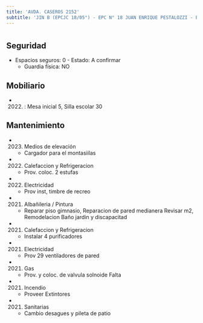 ```yaml
---
title: 'AVDA. CASEROS 2152'
subtitle: 'JIN B (EPCJC 18/05°) - EPC N° 18 JUAN ENRIQUE PESTALOZZI - ESEA DANZA MASTRAZZI N° 09 - ESEA EN DANZA MASTRAZZI CURSO VOCACIONAL DE DANZA Y EXPRESIÓN CORPORAL JUVENIL N° 01'
---
```


#


## Seguridad

*  Espacios seguros: 0 - Estado: A confirmar 
    + Guardia física: NO





## Mobiliario

*  (2022) : Mesa inicial 5, Silla escolar 30 





## Mantenimiento

*  (2023) Medios de elevación 
    + Cargador para el montasiilas

*  (2022) Calefaccion y Refrigeracion 
    + Prov. coloc. 2  estufas

*  (2022) Electricidad 
    + Prov inst, timbre de recreo

*  (2021) Albañileria / Pintura 
    + Reparar piso gimnasio, Reparacion de pared medianera Revisar m2, Remodelacion Baño jardin y discapacitad

*  (2021) Calefaccion y Refrigeracion 
    + Instalar 4 purificadores

*  (2021) Electricidad 
    + Prov 29 ventiladores de pared

*  (2021) Gas 
    + Prov. y coloc. de valvula solnoide Falta

*  (2021) Incendio 
    + Proveer Extintores

*  (2021) Sanitarias 
    + Cambio desagues y pileta de patio



